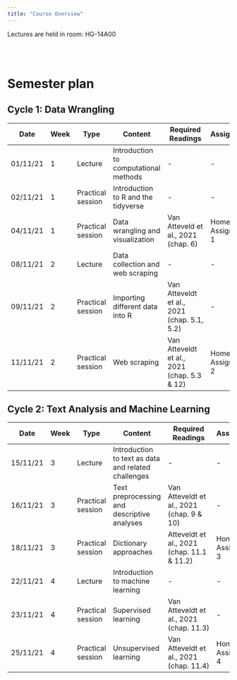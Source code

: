 ```yaml
---
title: "Course Overview"
---
```



Lectures are held in room: HG-14A00

<br><br>

# Semester plan

## Cycle 1: Data Wrangling

| Date | Week | Type | Content | Required Readings | Assignments |
|---|--|----| ---------- | ------- | ------- |
| 01/11/21 | 1 | Lecture | Introduction to computational methods | - | - |
| 02/11/21 | 1 | Practical session | Introduction to R and the tidyverse | - | - |
| 04/11/21 | 1 | Practical session | Data wrangling and visualization | Van Atteveld et al., 2021 (chap. 6) | Homework Assignment 1 |
| 08/11/21 | 2 | Lecture | Data collection and web scraping | - | - |
| 09/11/21 | 2 | Practical session | Importing different data into R | Van Atteveldt et al., 2021 (chap. 5.1, 5.2) | - |
| 11/11/21 | 2 | Practical session | Web scraping | Van Atteveldt et al., 2021 (chap. 5.3 & 12) | Homework Assignment 2 |


## Cycle 2: Text Analysis and Machine Learning

| Date | Week | Type | Content | Required Readings | Assignments |
|---|--|----| ---------- | ------- | ------- |
| 15/11/21 | 3 | Lecture | Introduction to text as data and related challenges |-|-|
| 16/11/21 | 3 | Practical session | Text preprocessing and descriptive analyses | Van Atteveldt et al., 2021 (chap. 9 & 10) | - |
| 18/11/21 | 3 | Practical session | Dictionary approaches | Atteveldt et al., 2021 (chap. 11.1 & 11.2) | Homework Assignment 3 |
| 22/11/21 | 4 | Lecture | Introduction to machine learning | - | - |
| 23/11/21 | 4 | Practical session | Supervised learning | Van Atteveldt et al., 2021 (chap. 11.3) | - |
| 25/11/21 | 4 | Practical session | Unsupervised learning | Van Atteveldt et al., 2021 (chap. 11.4) | Homework Assignment 4 |

